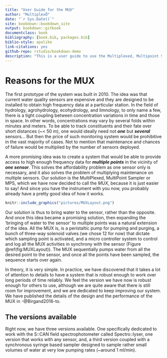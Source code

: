 ```yaml
--- 
title: "User Guide for the MUX"
author: "MultiplexÔ"
date: "`r Sys.Date()`"
site: bookdown::bookdown_site
output: bookdown::gitbook
documentclass: book
bibliography: [book.bib, packages.bib]
biblio-style: apalike
link-citations: yes
github-repo: rstudio/bookdown-demo
description: "This is a user guide to use the Multiplexed, Multipoint Sampler system called MUX"
---
```


# Reasons for the MUX

The first prototype of the system was built in 2010. The idea was that current water quality sensors are expensive and they are designed to be installed to obtain high frequency data at a particular station. In the field of hydrology, agrohydrology, ecohydrology, and limnology, to only name a few, there is a tight coupling between concentration variations in time and those in space. In other words, concentrations may vary by several folds within minutes and meters. To be able to track constituents and their fate over short distances (~< 50 m), one would ideally need not *__one__* but *__several__* sensors... But then the price of such monitoring system would be prohibitive in the vast majority of cases. Not to mention that maintenance and chances of failure would be multiplied by the number of sensors deployed.

A more promising idea was to create a system that would be able to provide access to high enough frequency data for *__multiple points__* in the vicinity of *__one sensor__*. This solves the affordability problem as one sensor only is necessary, and it also solves the problem of multiplying maintenance on multiple sensors. Our solution is the MultiPlexed, MultiPoint Sampler or MPS, which we have now decided to call the *MUX*, because it is just easier to say! And since you have the instrument with you now, you probably already have a pretty good idea of how it works. 


```r
knitr::include_graphics("pictures/MUXLayout.png")
```

Our solution is thus to bring water to the sensor, rather than the opposite. And once this idea became a promising solution, then expanding the 'bringing of water to the sensor' to multiple points was a natural extension of the idea. All the MUX is, is a peristaltic pump for pumping and purging, a bunch of three-way solenoid valves (we chose 12 for now) that dictate which sampling point is activated, and a micro controller system to control and log all the MUX activities in synchrony with the sensor (Figure \@ref(fig:MUXLayout)). The MUX sequentially pumps water from all the desired point to the sensor, and once all the points have been sampled, the sequence starts over again. 

In theory, it is very simple. In practice, we have discovered that it takes a lot of attention to details to have a system that is robust enough to work over long periods of time reliably. We feel the version we have now is robust enough for others to use, although we are quite aware that there is still room for improvement, and we are dedicated to keep improving our system. We have published the details of the design and the performance of the MUX in -@Birgand2016-to.

## The versions available
Right now, we have three versions available. One specifically dedicated to work with the S::CAN field spectrophotometer called Spectro::lyser, one version that works with any sensor, and, a third version coupled with a synchronous syringe based sampler designed to sample rather small volumes of water at very low pumping rates (~around 1 ml/min).
